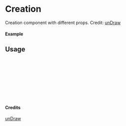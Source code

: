 
<Meta of={Creation} title="unDraw/Creation" />

# Creation

Creation component with different props.
Credit: [unDraw](https://undraw.co/illustrations)

#### Example

<Canvas of={Creation.Primary} />

## Usage

```ts
import { Creation } from "yadl-ui";

const Example = () => {
  return (
      <Creation />
  );
};

export default Example;
```

#### Credits
[unDraw](https://undraw.co/illustrations)
